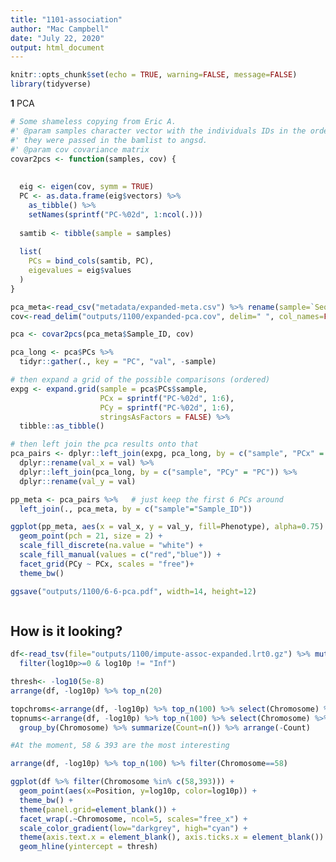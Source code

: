 ```yaml
---
title: "1101-association"
author: "Mac Campbell"
date: "July 22, 2020"
output: html_document
---
```


```r
knitr::opts_chunk$set(echo = TRUE, warning=FALSE, message=FALSE)
library(tidyverse)
```

__1__ PCA     

```r
# Some shameless copying from Eric A.
#' @param samples character vector with the individuals IDs in the order in which
#' they were passed in the bamlist to angsd.
#' @param cov covariance matrix
covar2pcs <- function(samples, cov) {
  
  
  eig <- eigen(cov, symm = TRUE)
  PC <- as.data.frame(eig$vectors) %>%
    as_tibble() %>%
    setNames(sprintf("PC-%02d", 1:ncol(.)))
  
  samtib <- tibble(sample = samples)
  
  list(
    PCs = bind_cols(samtib, PC),
    eigevalues = eig$values
  )
}
```



```r
pca_meta<-read_csv("metadata/expanded-meta.csv") %>% rename(sample=`Sequence File Name`) 
cov<-read_delim("outputs/1100/expanded-pca.cov", delim=" ", col_names=FALSE) %>% as.matrix()

pca <- covar2pcs(pca_meta$Sample_ID, cov)

pca_long <- pca$PCs %>%
  tidyr::gather(., key = "PC", "val", -sample)

# then expand a grid of the possible comparisons (ordered)
expg <- expand.grid(sample = pca$PCs$sample,
                    PCx = sprintf("PC-%02d", 1:6),
                    PCy = sprintf("PC-%02d", 1:6),
                    stringsAsFactors = FALSE) %>%
  tibble::as_tibble()

# then left join the pca results onto that
pca_pairs <- dplyr::left_join(expg, pca_long, by = c("sample", "PCx" = "PC")) %>%
  dplyr::rename(val_x = val) %>%
  dplyr::left_join(pca_long, by = c("sample", "PCy" = "PC")) %>%
  dplyr::rename(val_y = val)

pp_meta <- pca_pairs %>%   # just keep the first 6 PCs around
  left_join(., pca_meta, by = c("sample"="Sample_ID"))

ggplot(pp_meta, aes(x = val_x, y = val_y, fill=Phenotype), alpha=0.75) +
  geom_point(pch = 21, size = 2) +
  scale_fill_discrete(na.value = "white") + 
  scale_fill_manual(values = c("red","blue")) +
  facet_grid(PCy ~ PCx, scales = "free")+
  theme_bw()

ggsave("outputs/1100/6-6-pca.pdf", width=14, height=12)



```

## How is it looking?

```r
df<-read_tsv(file="outputs/1100/impute-assoc-expanded.lrt0.gz") %>% mutate(log10p = -log10(dchisq(LRT, df = 1))) %>%
  filter(log10p>=0 & log10p != "Inf")

thresh<- -log10(5e-8)
arrange(df, -log10p) %>% top_n(20)

topchroms<-arrange(df, -log10p) %>% top_n(100) %>% select(Chromosome) %>% unique()
topnums<-arrange(df, -log10p) %>% top_n(100) %>% select(Chromosome) %>% 
  group_by(Chromosome) %>% summarize(Count=n()) %>% arrange(-Count) 

#At the moment, 58 & 393 are the most interesting

arrange(df, -log10p) %>% top_n(100) %>% filter(Chromosome==58)

ggplot(df %>% filter(Chromosome %in% c(58,393))) + 
  geom_point(aes(x=Position, y=log10p, color=log10p)) +
  theme_bw() +
  theme(panel.grid=element_blank()) +
  facet_wrap(.~Chromosome, ncol=5, scales="free_x") +
  scale_color_gradient(low="darkgrey", high="cyan") +
  theme(axis.text.x = element_blank(), axis.ticks.x = element_blank()) +
  geom_hline(yintercept = thresh)


```


